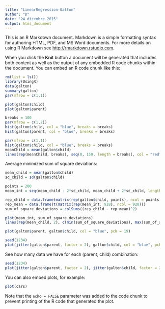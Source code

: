 ---
title: "LinearRegression-Galton"
author: "D"
date: "24 dicembre 2015"
output: html_document
---

This is an R Markdown document. Markdown is a simple formatting syntax for authoring HTML, PDF, and MS Word documents. For more details on using R Markdown see <http://rmarkdown.rstudio.com>.

When you click the **Knit** button a document will be generated that includes both content as well as the output of any embedded R code chunks within the document. You can embed an R code chunk like this:

```{r}
rm(list = ls())
library(UsingR)
data(galton)
summary(galton)
par(mfrow = c(1,1))

plot(galton$child)
plot(galton$parent)

breaks = 100
par(mfrow = c(1,2))
hist(galton$child, col = "blue", breaks = breaks)
hist(galton$parent, col = "blue", breaks = breaks)

par(mfrow = c(1,1))
hist(galton$child, col = "blue", breaks = breaks)
meanChild = mean(galton$child)
lines(rep(meanChild, breaks), seq(0, 150, length = breaks), col = "red", lwd = 5)

```

Average minimized sum of square deviations:
```{r}
mean_child = mean(galton$child)
sd_child = sd(galton$child)

points = 200
mean_int = seq(mean_child - 2*sd_child, mean_child + 2*sd_child, length = points)

rep_child = data.frame(matrix(rep(galton$child, points), ncol = points))
rep_mean = data.frame(t(matrix(rep(mean_int, 928), ncol = 928)))
sum_of_square_deviations = colSums((rep_child - rep_mean)^2)

plot(mean_int, sum_of_square_deviations)
lines(rep(mean_child, 2), c(min(sum_of_square_deviations), max(sum_of_square_deviations)), col = "red", lwd = 5)

```

```{r}
plot(galton$parent, galton$child, col = "blue", pch = 19)

```

```{r}
seed(1234)
plot(jitter(galton$parent, factor = 2), galton$child, col = "blue", pch = 19)

```

See how many data we have for each (parent, child) combination:
```{r}
seed(1234)
plot(jitter(galton$parent, factor = 2), jitter(galton$child, factor = 2), col = "blue", pch = 19)

```


You can also embed plots, for example:

```{r, echo=FALSE}
plot(cars)
```

Note that the `echo = FALSE` parameter was added to the code chunk to prevent printing of the R code that generated the plot.
